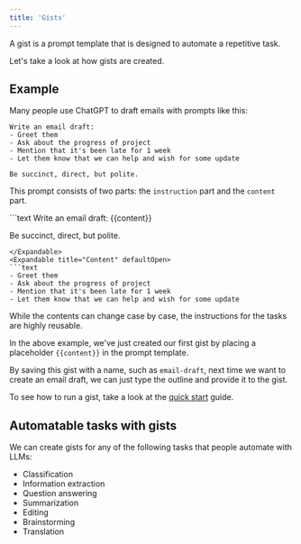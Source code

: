 ```yaml
---
title: 'Gists'
---
```


A gist is a prompt template that is designed to automate a repetitive task.

Let's take a look at how gists are created.

## Example

Many people use ChatGPT to draft emails with prompts like this:
```text
Write an email draft:
- Greet them
- Ask about the progress of project
- Mention that it's been late for 1 week
- Let them know that we can help and wish for some update

Be succinct, direct, but polite.
```

This prompt consists of two parts: the `instruction` part and the `content` part.

<Expandable title="Instruction" defaultOpen>
```text
Write an email draft:
{{content}}

Be succinct, direct, but polite.
```
</Expandable>
<Expandable title="Content" defaultOpen>
```text
- Greet them
- Ask about the progress of project
- Mention that it's been late for 1 week
- Let them know that we can help and wish for some update
```
</Expandable>

While the contents can change case by case, the instructions for the tasks are highly reusable.

In the above example, we've just created our first gist by placing a placeholder `{{content}}` in the prompt template.

By saving this gist with a name, such as `email-draft`, next time we want to create an email draft, we can just type the outline and provide it to the gist.

To see how to run a gist, take a look at the [quick start](/quickstart) guide.

## Automatable tasks with gists
We can create gists for any of the following tasks that people automate with LLMs:

- Classification
- Information extraction
- Question answering
- Summarization
- Editing
- Brainstorming
- Translation
